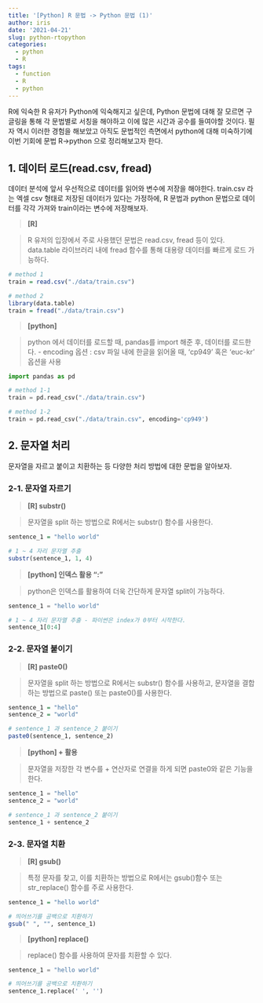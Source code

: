 ```yaml
---
title: '[Python] R 문법 -> Python 문법 (1)'
author: iris
date: '2021-04-21'
slug: python-rtopython
categories:
  - python
  - R
tags:
  - function
  - R
  - python
---
```



R에 익숙한 R 유저가 Python에 익숙해지고 싶은데, Python 문법에 대해 잘 모르면 구글링을 통해 각 문법별로 서칭을 해야하고 이에 많은 시간과 공수를 들여야할 것이다. 필자 역시 이러한 경험을 해보았고 아직도 문법적인 측면에서 python에 대해 미숙하기에 이번 기회에 문법 R->python 으로 정리해보고자 한다.











## 1. 데이터 로드(read.csv, fread)

데이터 분석에 앞서 우선적으로 데이터를 읽어와 변수에 저장을 해야한다. train.csv 라는 엑셀 csv 형태로 저장된 데이터가 있다는 가정하에, R 문법과 python 문법으로 데이터를 각각 가져와 train이라는 변수에 저장해보자.


> **[R]**

> R 유저의 입장에서 주로 사용했던 문법은 read.csv, fread 등이 있다.
data.table 라이브러리 내에 fread 함수를 통해 대용량 데이터를 빠르게 로드 가능하다.

```r
# method 1
train = read.csv("./data/train.csv")

# method 2 
library(data.table) 
train = fread("./data/train.csv") 
```


> **[python]**

> python 에서 데이터를 로드할 때, pandas를 import 해준 후, 데이터를 로드한다.
- encoding 옵션 : csv 파일 내에 한글을 읽어올 때, 'cp949' 혹은 'euc-kr' 옵션을 사용

```python
import pandas as pd

# method 1-1
train = pd.read_csv("./data/train.csv")

# method 1-2
train = pd.read_csv("./data/train.csv", encoding='cp949')

```






<!-- ####################################################################################### -->
<!-- ######                                      2                                  ####### -->
<!-- ####################################################################################### -->





## 2. 문자열 처리

문자열을 자르고 붙이고 치환하는 등 다양한 처리 방법에 대한 문법을 알아보자.


### 2-1. 문자열 자르기 

> **[R] substr()**

> 문자열을 split 하는 방법으로 R에서는 substr() 함수를 사용한다.

```r
sentence_1 = "hello world"

# 1 ~ 4 자리 문자열 추출
substr(sentence_1, 1, 4)

```


> **[python] 인덱스 활용 ":"**

> python은 인덱스를 활용하여 더욱 간단하게 문자열 split이 가능하다.

```python
sentence_1 = "hello world"

# 1 ~ 4 자리 문자열 추출 - 파이썬은 index가 0부터 시작한다.
sentence_1[0:4]

```



### 2-2. 문자열 붙이기 

> **[R] paste0()**

> 문자열을 split 하는 방법으로 R에서는 substr() 함수를 사용하고,
문자열을 결합하는 방법으로 paste() 또는 paste0()를 사용한다. 

```r
sentence_1 = "hello"
sentence_2 = "world"

# sentence_1 과 sentence_2 붙이기
paste0(sentence_1, sentence_2)

```


> **[python] + 활용**

> 문자열을 저장한 각 변수를 + 연산자로 연결을 하게 되면 paste0와 같은 기능을 한다.

```python
sentence_1 = "hello"
sentence_2 = "world"

# sentence_1 과 sentence_2 붙이기
sentence_1 + sentence_2

```






### 2-3. 문자열 치환

> **[R] gsub()**

> 특정 문자를 찾고, 이를 치환하는 방법으로 R에서는 gsub()함수 또는 str_replace() 함수를 주로 사용한다.

```r
sentence_1 = "hello world"

# 띄어쓰기를 공백으로 치환하기
gsub(" ", "", sentence_1)

```


> **[python] replace()**

> replace() 함수를 사용하여 문자를 치환할 수 있다.

```python
sentence_1 = "hello world"

# 띄어쓰기를 공백으로 치환하기
sentence_1.replace(' ', '')

```







<!-- ####################################################################################### -->
<!-- ######                                                                          ####### -->
<!-- ####################################################################################### -->











